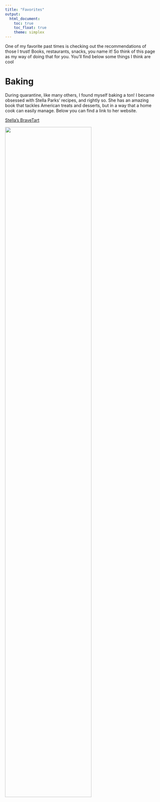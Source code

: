 ```yaml
---
title: "Favorites"
output: 
  html_document:
    toc: true
    toc_float: true
    theme: simplex
---
```


One of my favorite past times is checking out the recommendations of those I trust! Books, restaurants, snacks, you name it! So think of this page as my way of doing that for you. You'll find below some things I think are cool

# Baking

During quarantine, like many others, I found myself baking a ton! I became obsessed with Stella Parks' recipes, and rightly so. She has an amazing book that tackles American treats and desserts, but in a way that a home cook can easily manage.  Below you can find a link to her website.

[Stella's BraveTart](http://bravetart.com)


<img src="images/cosmic.jpg" style="width:75%">



















